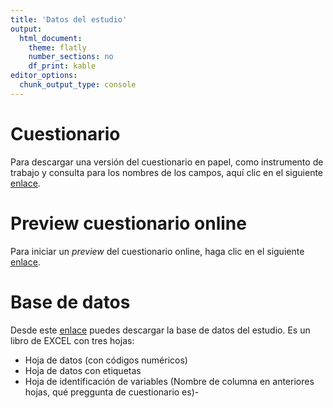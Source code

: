 ```yaml
---
title: 'Datos del estudio'
output: 
  html_document: 
    theme: flatly
    number_sections: no
    df_print: kable
editor_options: 
  chunk_output_type: console
---
```


# Cuestionario

Para descargar una versión del cuestionario en papel, como instrumento de trabajo y consulta para los nombres de los campos, aquí clic en el siguiente
[enlace](https://docs.google.com/document/d/e/2PACX-1vTYCz7isi0ECNChCvQ4irblkvozALQEap_mOlBlqArNSNoWq0knLYEjjD7KZImQKg/pub).

# Preview cuestionario online

Para iniciar un *preview* del cuestionario online, haga clic en el siguiente
<a href='https://io.tesintegra.net/html/view/preview.php?pid=IOCS2022' target='_blank'>enlace</a>.

# Base de datos

Desde este <a href="https://caso2022.investigaonline.com/datos.xlsx">enlace</a> puedes descargar la base de datos del estudio. Es un libro de EXCEL
con tres hojas:

-   Hoja de datos (con códigos numéricos)
-   Hoja de datos con etiquetas
-   Hoja de identificación de variables (Nombre de columna en anteriores hojas, qué preggunta de cuestionario es)-
